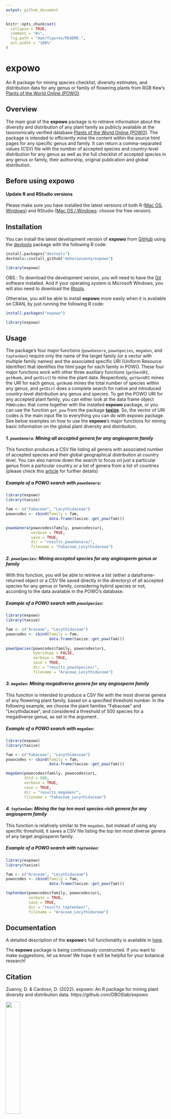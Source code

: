 ```yaml
---
output: github_document
---
```


<!-- README.md is generated from README.Rmd. Please edit that file -->

```r
knitr::opts_chunk$set(
  collapse = TRUE,
  comment = "#>",
  fig.path = "man/figures/README-",
  out.width = "100%"
)
```

# expowo

An R package for mining species checklist, diversity estimates, and distribution 
data for any genus or family of flowering plants from RGB Kew’s [Plants of the World Online (POWO)](https://powo.science.kew.org).

## Overview

The main goal of the __expowo__ package is to retrieve information about the 
diversity and distribution of any plant family as publicly available at the 
taxonomically verified database [Plants of the World Online (POWO)](https://powo.science.kew.org).
The package is intended to efficiently mine the content within the source html pages
for any specific genus and family. It can return a comma-separated values (CSV) 
file with the number of accepted species and country-level distribution for any genus
as well as the full checklist of accepted species in any genus or family, their authorship, original publication and global distribution.


## Before using __expowo__

#### Update R and RStudio versions
Please make sure you have installed the latest versions of both R (<a href= "https://cran.r-project.org/bin/macosx/" target="_blank">Mac OS</a>, <a href= "https://cran.r-project.org/bin/windows/base/" target="_blank">Windows</a>) and 
RStudio (<a href= "https://www.rstudio.com/products/rstudio/download/" 
target="_blank">Mac OS /  Windows</a>: choose the free version).


## Installation

You can install the latest development version of __expowo__ from [GitHub](https://github.com/) 
using the [devtools](https://github.com/r-lib/devtools) package with the following 
R code:

``` coffee
install.packages("devtools")
devtools::install_github("deborazuanny/expowo")
```
```r
library(expowo)
```

OBS.: To download the development version, you will need to have the [Git](http://git-scm.com/) software installed. And if your operating system is Microsoft Windows, you will 
also need to download the [Rtools](http://cran.r-project.org/bin/windows/Rtools/).

Otherwise, you will be able to install __expowo__ more easily when it is available
on CRAN, by just running the following R code:

``` r
install.packages("expowo")
```
```r
library(expowo)
```

## Usage

The package's four major functions (`powoGenera`, `powoSpecies`, `megaGen`, and 
`toptenGen`) require only the name of the target family (or a vector with multiple 
family names) and the associated specific URI (Uniform Resource Identifier) that 
identifies the html page for each family in POWO. These four major functions work 
with other three auxiliary functions (`getGenURI`, `getNumb`, and `getDist`)
to mine the plant data. Respectively, `getGenURI` mines the URI for each genus, 
`getNumb` mines the total number of species within any genus, and `getDist` does 
a complete search for native and introduced country-level distribution any genus 
and species. To get the POWO URI for any accepted plant family, 
you can either look at the data frame object `POWOcodes` that come together 
with the installed __expowo__ package, or you can use the function `get_pow` from 
the package [__taxize__](https://github.com/ropensci/taxize). So, the vector of URI 
codes is the main input file to everything you can do with expowo package. See 
below examples on how to use the __expowo__'s major functions for mining basic 
information on the global plant diversity and distribution.

#### _1. `powoGenera`: Mining all accepted genera for any angiosperm family_

This function produces a CSV file listing all genera with associated number of 
accepted species and their global geographical distribution at country level. 
You can also narrow down the search to focus on just a particular genus from a particular country or a list of genera from a list of countries (please check this [article](https://domingoscardoso.github.io/expowo/articles/mining_accepted_genera.html) for further details)

##### Example of a POWO search with `powoGenera`:
``` r
library(expowo)
library(taxize)

fam <- c("Fabaceae", "Lecythidaceae")
powocodes <- cbind(family = fam,
                   data.frame(taxize::get_pow(fam)))

powoGenera(powocodes$family, powocodes$uri,
           verbose = TRUE,
           save = TRUE,
           dir = "results_powoGenera/",
           filename = "Fabaceae_Lecythidaceae")
```


#### _2. `powoSpecies`: Mining accepted species for any angiosperm genus or family_

With this function, you will be able to retrieve a list (either a dataframe-returned object or a CSV file saved directly in the directory) of all accepted species for 
any genus or family, considering hybrid species or not, according to 
the data available in the POWO's database.

##### Example of a POWO search with `powoSpecies`:

``` r
library(expowo)
library(taxize)

fam <- c("Araceae", "Lecythidaceae")
powocodes <- cbind(family = fam,
                   data.frame(taxize::get_pow(fam)))
                   
powoSpecies(powocodes$family, powocodes$uri,
            hybridspp = FALSE,
            verbose = TRUE,
            save = TRUE,
            dir = "results_powoSpecies/",
            filename = "Araceae_Lecythidaceae")
```

#### _3. `megaGen`: Mining megadiverse genera for any angiosperm family_

This function is intended to produce a CSV file with the most diverse genera of 
any flowering plant family, based on a specified threshold number. In the following 
example, we choose the plant families "Fabaceae" and "Lecythidaceae", and considered 
a threshold of 500 species for a megadiverse genus, as set in the argument \code{thld}.

##### Example of a POWO search with `megaGen`:

``` r
library(expowo)
library(taxize)

fam <- c("Fabaceae", "Lecythidaceae")
powocodes <- cbind(family = fam,
                   data.frame(taxize::get_pow(fam)))

megaGen(powocodes$family, powocodes$uri,
        thld = 500,
        verbose = TRUE,
        save = TRUE,
        dir = "results_megaGen/",
        filename = "Fabaceae_Lecythidaceae")
```

#### _4. `toptenGen`: Mining the top ten most species-rich genera for any angiosperm family_

This function is relatively similar to the `megaGen`, but instead of using any 
specific threshold, it saves a CSV file listing the top ten most diverse genera
of any target angiosperm family.

##### Example of a POWO search with `toptenGen`:

``` r
library(expowo)
library(taxize)

fam <- c("Araceae", "Lecythidaceae")
powocodes <- cbind(family = fam,
                   data.frame(taxize::get_pow(fam)))

toptenGen(powocodes$family, powocodes$uri,
          verbose = TRUE,
          save = TRUE,
          dir = "results_toptenGen/",
          filename = "Araceae_Lecythidaceae")
```


## Documentation
A detailed description of the __expowo__'s full functionality is available in [here](https://domingoscardoso.github.io/expowo/).

The __expowo__ package is being continuously constructed. If you want to make 
suggestions, let us know! We hope it will be helpful for your botanical research!

## Citation
Zuanny, D. & Cardoso, D. (2022). expowo: An R package for mining plant diversity 
and distribution data. https://github.com/DBOSlab/expowo


![](man/figures/DBOSlab_logo.png){width=30%}
